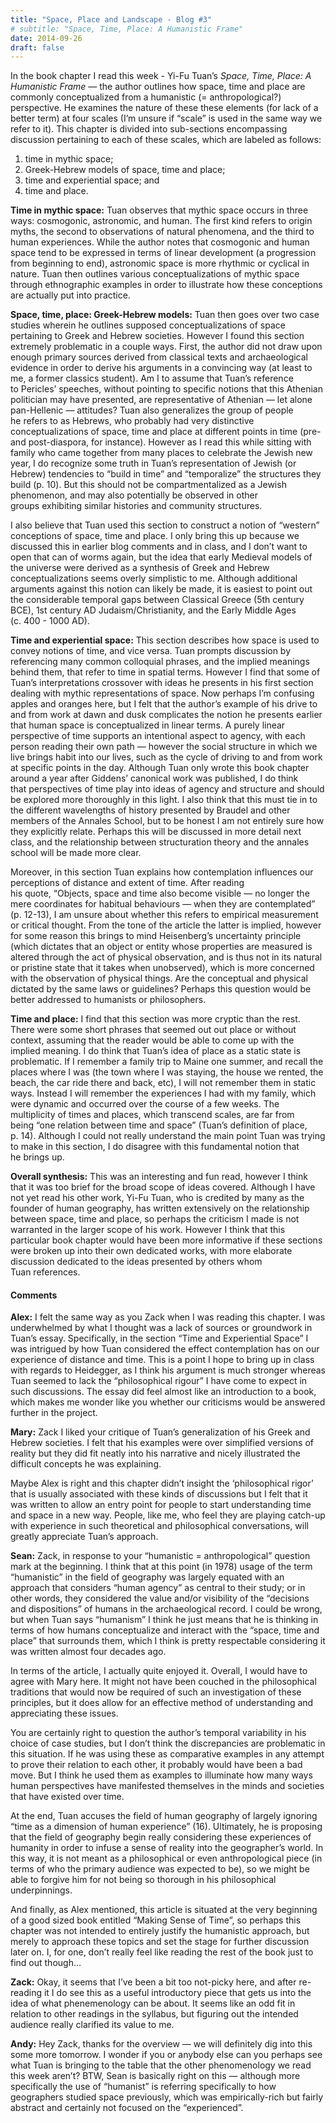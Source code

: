 ```yaml
---
title: "Space, Place and Landscape - Blog #3"
# subtitle: "Space, Time, Place: A Humanistic Frame"
date: 2014-09-26
draft: false
---
```


In the book chapter I read this week - Yi-Fu Tuan's _Space, Time, Place: A Humanistic Frame_ --- the author outlines how space, time and place are commonly conceptualized from a humanistic (= anthropological?) perspective.
He examines the nature of these these elements (for lack of a better term) at four scales (I'm unsure if "scale" is used in the same way we refer to it).
This chapter is divided into sub-sections encompassing discussion pertaining to each of these scales, which are labeled as follows:

1. time in mythic space;
2. Greek-Hebrew models of space, time and place;
3. time and experiential space; and
4. time and place.

**Time in mythic space:**
Tuan observes that mythic space occurs in three ways: cosmogonic, astronomic, and human.
The first kind refers to origin myths, the second to observations of natural phenomena, and the third to human experiences.
While the author notes that cosmogonic and human space tend to be expressed in terms of linear development (a progression from beginning to end), astronomic space is more rhythmic or cyclical in nature.
Tuan then outlines various conceptualizations of mythic space through ethnographic examples in order to illustrate how these conceptions are actually put into practice.

**Space, time, place: Greek-Hebrew models:**
Tuan then goes over two case studies wherein he outlines supposed conceptualizations of space pertaining to Greek and Hebrew societies.
However I found this section extremely problematic in a couple ways.
First, the author did not draw upon enough primary sources derived from classical texts and archaeological evidence in order to derive his arguments in a convincing way (at least to me, a former classics student).
Am I to assume that Tuan's reference to Pericles' speeches, without pointing to specific notions that this Athenian politician may have presented, are representative of Athenian --- let alone pan-Hellenic --- attitudes?
Tuan also generalizes the group of people he refers to as Hebrews, who probably had very distinctive conceptualizations of space, time and place at different points in time (pre- and post-diaspora, for instance).
However as I read this while sitting with family who came together from many places to celebrate the Jewish new year, I do recognize some truth in Tuan's representation of Jewish (or Hebrew) tendencies to "build in time" and "temporalize" the structures they build (p. 10).
But this should not be compartmentalized as a Jewish phenomenon, and may also potentially be observed in other groups exhibiting similar histories and community structures.

I also believe that Tuan used this section to construct a notion of "western" conceptions of space, time and place.
I only bring this up because we discussed this in earlier blog comments and in class, and I don't want to open that can of worms again, but the idea that early Medieval models of the universe were derived as a synthesis of Greek and Hebrew conceptualizations seems overly simplistic to me.
Although additional arguments against this notion can likely be made, it is easiest to point out the considerable temporal gaps between Classical Greece (5th century BCE), 1st century AD Judaism/Christianity, and the Early Middle Ages (c. 400 - 1000 AD).

**Time and experiential space:**
This section describes how space is used to convey notions of time, and vice versa.
Tuan prompts discussion by referencing many common colloquial phrases, and the implied meanings behind them, that refer to time in spatial terms.
However I find that some of Tuan's interpretations crossover with ideas he presents in his first section dealing with mythic representations of space.
Now perhaps I'm confusing apples and oranges here, but I felt that the author's example of his drive to and from work at dawn and dusk complicates the notion he presents earlier that human space is conceptualized in linear terms.
A purely linear perspective of time supports an intentional aspect to agency, with each person reading their own path --- however the social structure in which we live brings habit into our lives, such as the cycle of driving to and from work at specific points in the day.
Although Tuan only wrote this book chapter around a year after Giddens' canonical work was published, I do think that perspectives of time play into ideas of agency and structure and should be explored more thoroughly in this light.
I also think that this must tie in to the different wavelengths of history presented by Braudel and other members of the Annales School, but to be honest I am not entirely sure how they explicitly relate.
Perhaps this will be discussed in more detail next class, and the relationship between structuration theory and the annales school will be made more clear.

Moreover, in this section Tuan explains how contemplation influences our perceptions of distance and extent of time.
After reading his quote, "Objects, space and time also become visible --- no longer the mere coordinates for habitual behaviours --- when they are contemplated" (p. 12-13), I am unsure about whether this refers to empirical measurement or critical thought.
From the tone of the article the latter is implied, however for some reason this brings to mind Heisenberg's uncertainty principle (which dictates that an object or entity whose properties are measured is altered through the act of physical observation, and is thus not in its natural or pristine state that it takes when unobserved), which is more concerned with the observation of physical things.
Are the conceptual and physical dictated by the same laws or guidelines?
Perhaps this question would be better addressed to humanists or philosophers.

**Time and place:**
I find that this section was more cryptic than the rest.
There were some short phrases that seemed out out place or without context, assuming that the reader would be able to come up with the implied meaning.
I do think that Tuan's idea of place as a static state is problematic.
If I remember a family trip to Maine one summer, and recall the places where I was (the town where I was staying, the house we rented, the beach, the car ride there and back, etc), I will not remember them in static ways.
Instead I will remember the experiences I had with my family, which were dynamic and occurred over the course of a few weeks.
The multiplicity of times and places, which transcend scales, are far from being "one relation between time and space" (Tuan's definition of place, p. 14).
Although I could not really understand the main point Tuan was trying to make in this section, I do disagree with this fundamental notion that he brings up.

**Overall synthesis:**
This was an interesting and fun read, however I think that it was too brief for the broad scope of ideas covered.
Although I have not yet read his other work, Yi-Fu Tuan, who is credited by many as the founder of human geography, has written extensively on the relationship between space, time and place, so perhaps the criticism I made is not warranted in the larger scope of his work.
However I think that this particular book chapter would have been more informative if these sections were broken up into their own dedicated works, with more elaborate discussion dedicated to the ideas presented by others whom Tuan references.

#### Comments
**Alex:**
I felt the same way as you Zack when I was reading this chapter.
I was underwhelmed by what I thought was a lack of sources or groundwork in Tuan's essay.
Specifically, in the section "Time and Experiential Space" I was intrigued by how Tuan considered the effect contemplation has on our experience of distance and time.
This is a point I hope to bring up in class with regards to Heidegger, as I think his argument is much stronger whereas Tuan seemed to lack the "philosophical rigour" I have come to expect in such discussions.
The essay did feel almost like an introduction to a book, which makes me wonder like you whether our criticisms would be answered further in the project.

**Mary:**
Zack I liked your critique of Tuan's generalization of his Greek and Hebrew societies.
I felt that his examples were over simplified versions of reality but they did fit neatly into his narrative and nicely illustrated the difficult concepts he was explaining.

Maybe Alex is right and this chapter didn't insight the 'philosophical rigor' that is usually associated with these kinds of discussions but I felt that it was written to allow an entry point for people to start understanding time and space in a new way.
People, like me, who feel they are playing catch-up with experience in such theoretical and philosophical conversations, will greatly appreciate Tuan's approach.

**Sean:**
Zack, in response to your "humanistic = anthropological" question mark at the beginning.
I think that at this point (in 1978) usage of the term "humanistic" in the field of geography was largely equated with an approach that considers "human agency" as central to their study; or in other words, they considered the value and/or visibility of the "decisions and dispositions" of humans in the archaeological record.
I could be wrong, but when Tuan says "humanism" I think he just means that he is thinking in terms of how humans conceptualize and interact with the "space, time and place" that surrounds them, which I think is pretty respectable considering it was written almost four decades ago.

In terms of the article, I actually quite enjoyed it.
Overall, I would have to agree with Mary here.
It might not have been couched in the philosophical traditions that would now be required of such an investigation of these principles, but it does allow for an effective method of understanding and appreciating these issues.

You are certainly right to question the author's temporal variability in his choice of case studies, but I don't think the discrepancies are problematic in this situation.
If he was using these as comparative examples in any attempt to prove their relation to each other, it probably would have been a bad move.
But I think he used them as examples to illuminate how many ways human perspectives have manifested themselves in the minds and societies that have existed over time.

At the end, Tuan accuses the field of human geography of largely ignoring "time as a dimension of human experience" (16).
Ultimately, he is proposing that the field of geography begin really considering these experiences of humanity in order to infuse a sense of reality into the geographer's world.
In this way, it is not meant as a philosophical or even anthropological piece (in terms of who the primary audience was expected to be), so we might be able to forgive him for not being so thorough in his philosophical underpinnings.

And finally, as Alex mentioned, this article is situated at the very beginning of a good sized book entitled "Making Sense of Time", so perhaps this chapter was not intended to entirely justify the humanistic approach, but merely to approach these topics and set the stage for further discussion later on.
I, for one, don't really feel like reading the rest of the book just to find out though...

**Zack:**
Okay, it seems that I've been a bit too not-picky here, and after re-reading it I do see this as a useful introductory piece that gets us into the idea of what phenemenology can be about.
It seems like an odd fit in relation to other readings in the syllabus, but figuring out the intended audience really clarified its value to me.

**Andy:**
Hey Zack, thanks for the overview --- we will definitely dig into this some more tomorrow.
I wonder if you or anybody else can you perhaps see what Tuan is bringing to the table that the other phenomenology we read this week aren't?
BTW, Sean is basically right on this --- although more specifically the use of "humanist" is referring specifically to how geographers studied space previously, which was empirically-rich but fairly abstract and certainly not focused on the "experienced".
